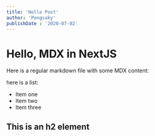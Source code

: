 ```yaml
---
title: 'Hello Post'
author: 'Pongsaky'
publishDate : '2020-07-02'
---
```


# Hello, MDX in NextJS

Here is a regular markdown file with some MDX content:

here is a list:

- Item one
- Item two
- Item three

## This is an h2 element
